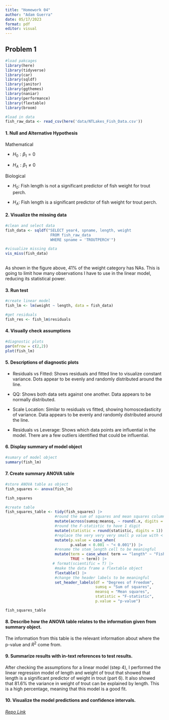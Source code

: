 ```yaml
---
title: "Homework 04"
author: "Adam Guerra"
date: 05/17/2023
format: pdf
editor: visual
---
```


## Problem 1

```r
#load pakcages
library(here)
library(tidyverse)
library(car)
library(sqldf)
library(janitor)
library(ggthemes)
library(naniar)
library(performance)
library(flextable)
library(broom)

#load in data
fish_raw_data <- read_csv(here('data/NTLakes_Fish_Data.csv'))
```

#### 1. Null and Alternative Hypothesis

Mathematical

-   $H_0: \beta_1 = 0$

-   $H_A: \beta_1 \neq 0$

Biological

-   $H_0:$ Fish length is not a significant predictor of fish weight for trout perch.

-   $H_A:$ Fish length is a significant predictor of fish weight for trout perch.

#### 2. Visualize the missing data

```r
#clean and select data
fish_data <- sqldf("SELECT year4, spname, length, weight 
                    FROM fish_raw_data
                    WHERE spname = 'TROUTPERCH'")

#visualize missing data
vis_miss(fish_data)
             
```

As shown in the figure above, 41% of the weight category has NAs. This is going to limit how many observations I have to use in the linear model, reducing its statistical power.

#### 3. Run test

```r
#create linear model
fish_lm <- lm(weight ~ length, data = fish_data)

#get residuals 
fish_res <- fish_lm$residuals
```

#### 4. Visually check assumptions

```r
#diagnostic plots
par(mfrow = c(2,2))
plot(fish_lm)

```

#### 5. Descriptions of diagnostic plots

-   Residuals vs Fitted: Shows residuals and fitted line to visualize constant variance. Dots appear to be evenly and randomly distributed around the line.

-   QQ: Shows both data sets against one another. Data appears to be normally distributed.

-   Scale Location: Similar to residuals vs fitted, showing homoscedasticity of variance. Data appears to be evenly and randomly distributed around the line.

-   Residuals vs Leverage: Shows which data points are influential in the model. There are a few outliers identified that could be influential.

#### 6. Display summary of model object

```r
#sumary of model object
summary(fish_lm)
```

#### 7. Create summary ANOVA table

```r
#store ANOVA table as object
fish_squares <- anova(fish_lm)

fish_squares

#create table
fish_squares_table <- tidy(fish_squares) |> 
                      #round the sum of squares and mean squares columns to have 5 digits
                      mutate(across(sumsq:meansq, ~ round(.x, digits = 5))) |>  
                      #round the F-statistic to have 1 digit
                      mutate(statistic = round(statistic, digits = 1)) |>  
                      #replace the very very very small p value with < 0.001
                      mutate(p.value = case_when(
                             p.value < 0.001 ~ "< 0.001")) |>  
                      #rename the stem_length cell to be meaningful
                      mutate(term = case_when( term == "length" ~ "Fish Length (mm)",
                             TRUE ~ term)) |> 
                     # format(scientific = T) |> 
                      #make the data frame a flextable object
                      flextable() |> 
                      #change the header labels to be meaningful
                      set_header_labels(df = "Degrees of Freedom", 
                                        sumsq = "Sum of squares",
                                        meansq = "Mean squares",
                                        statistic = "F-statistic",
                                        p.value = "p-value") 

fish_squares_table
```

#### 8. Describe how the ANOVA table relates to the information given from summary object.

The information from this table is the relevant information about where the p-value and $R^2$ come from.

#### 9. Summarize results with in-text references to test results.

After checking the assumptions for a linear model (step 4), I performed the linear regression model of length and weight of trout that showed that length is a significant predictor of weight in trout (part 6). It also showed that 81.6% the variance in weight of trout can be explained by length. This is a high percentage, meaning that this model is a good fit.

#### 10. Visualize the model predictions and confidence intervals.

###### [Repo Link](https://github.com/AdamGuerra/ENVS-193DS_homework-04_Guerra-Adam)
